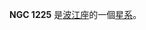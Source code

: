 {{NGCInfoBox|NGCID=NGC 1225|發現者=法蘭斯·萊文沃思|發現日期=1886年-月-日|其他編號=MCG -1-9-4|曆元=J2000.0|赤經=3時8分47.3秒
|赤緯=-4°6'6"|星座=波江座|星體=星系|星等=14.6|表面亮度=13.9|藍等=15.4}}

'''NGC 1225''' 是[[波江座|波江座]]的一個[[星系|星系]]。

{{NGCReference|1225}}
{{Catalogs|NGC=1225}}